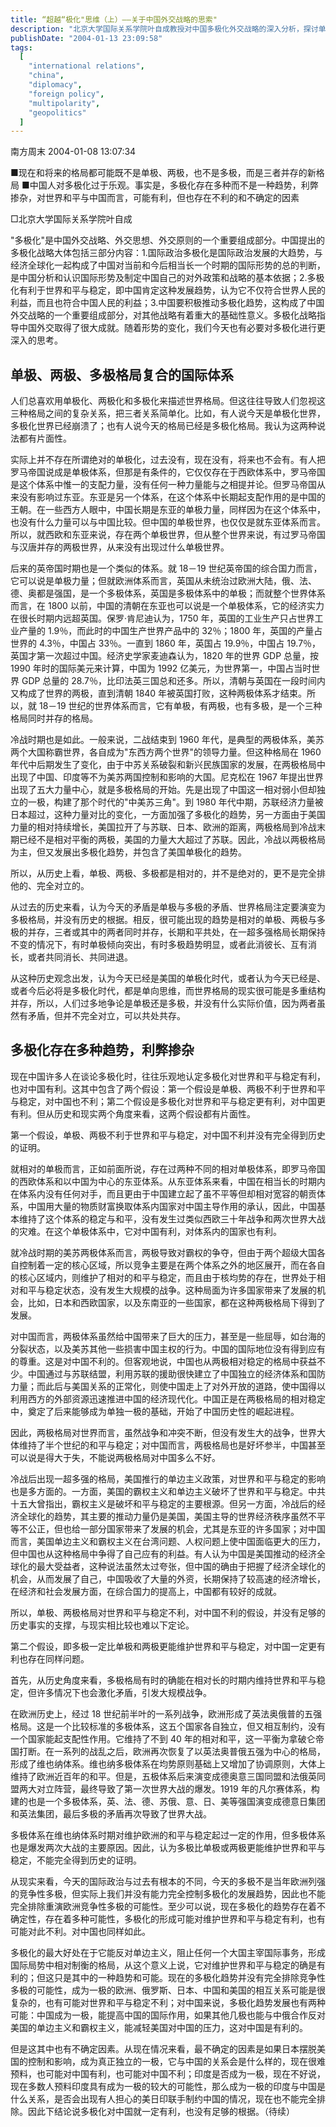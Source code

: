 ```yaml
---
title: “超越“极化"思维（上）——关于中国外交战略的思索"
description: "北京大学国际关系学院叶自成教授对中国多极化外交战略的深入分析，探讨单极、两极和多极格局的复合性，质疑多极化必然有利于世界和平与中国利益的假设。"
publishDate: "2004-01-13 23:09:58"
tags:
  [
    "international relations",
    "china",
    "diplomacy",
    "foreign policy",
    "multipolarity",
    "geopolitics"
  ]
---
```


南方周末 2004-01-08 13:07:34

■现在和将来的格局都可能既不是单极、两极，也不是多极，而是三者并存的新格局
■中国人对多极化过于乐观。事实是，多极化存在多种而不是一种趋势，利弊掺杂，对世界和平与中国而言，可能有利，但也存在不利的和不确定的因素

□北京大学国际关系学院叶自成

"多极化"是中国外交战略、外交思想、外交原则的一个重要组成部分。中国提出的多极化战略大体包括三部分内容：1.国际政治多极化是国际政治发展的大趋势，与经济全球化一起构成了中国对当前和今后相当长一个时期的国际形势的总的判断，是中国分析和认识国际形势及制定中国自己的对外政策和战略的基本依据；2.多极化有利于世界和平与稳定，即中国肯定这种发展趋势，认为它不仅符合世界人民的利益，而且也符合中国人民的利益；3.中国要积极推动多极化趋势，这构成了中国外交战略的一个重要组成部分，对其他战略有着重大的基础性意义。多极化战略指导中国外交取得了很大成就。随着形势的变化，我们今天也有必要对多极化进行更深入的思考。

## 单极、两极、多极格局复合的国际体系

人们总喜欢用单极化、两极化和多极化来描述世界格局。但这往往导致人们忽视这三种格局之间的复杂关系，把三者关系简单化。比如，有人说今天是单极化世界，多极化世界已经崩溃了；也有人说今天的格局已经是多极化格局。我认为这两种说法都有片面性。

实际上并不存在所谓绝对的单极化，过去没有，现在没有，将来也不会有。有人把罗马帝国说成是单极体系，但那是有条件的，它仅仅存在于西欧体系中，罗马帝国是这个体系中惟一的支配力量，没有任何一种力量能与之相提并论。但罗马帝国从来没有影响过东亚。东亚是另一个体系，在这个体系中长期起支配作用的是中国的王朝。在一些西方人眼中，中国长期是东亚的单极力量，同样因为在这个体系中，也没有什么力量可以与中国比较。但中国的单极世界，也仅仅是就东亚体系而言。所以，就西欧和东亚来说，存在两个单极世界，但从整个世界来说，有过罗马帝国与汉唐并存的两极世界，从来没有出现过什么单极世界。

后来的英帝国时期也是一个类似的体系。就 18－19 世纪英帝国的综合国力而言，它可以说是单极力量；但就欧洲体系而言，英国从未统治过欧洲大陆，俄、法、德、奥都是强国，是一个多极体系，英国是多极体系中的单极；而就整个世界体系而言，在 1800 以前，中国的清朝在东亚也可以说是一个单极体系，它的经济实力在很长时期内远超英国。保罗·肯尼迪认为，1750 年，英国的工业生产只占世界工业产量的 1.9％，而此时的中国生产世界产品中的 32％；1800 年，英国的产量占世界的 4.3％，中国占 33％。一直到 1860 年，英国占 19.9％，中国占 19.7％，英国才第一次超过中国。经济史学家麦迪森认为，1820 年的世界 GDP 总量，按 1990 年时的国际美元来计算，中国为 1992 亿美元，为世界第一，中国占当时世界 GDP 总量的 28.7％，比印法英三国总和还多。所以，清朝与英国在一段时间内又构成了世界的两极，直到清朝 1840 年被英国打败，这种两极体系才结束。所以，就 18－19 世纪的世界体系而言，它有单极，有两极，也有多极，是一个三种格局同时并存的格局。

冷战时期也是如此。一般来说，二战结束到 1960 年代，是典型的两极体系，美苏两个大国称霸世界，各自成为"东西方两个世界"的领导力量。但这种格局在 1960 年代中后期发生了变化，由于中苏关系破裂和新兴民族国家的发展，在两极格局中出现了中国、印度等不为美苏两国控制和影响的大国。尼克松在 1967 年提出世界出现了五大力量中心，就是多极格局的开始。先是出现了中国这一相对弱小但却独立的一极，构建了那个时代的"中美苏三角"。到 1980 年代中期，苏联经济力量被日本超过，这种力量对比的变化，一方面加强了多极化的趋势，另一方面由于美国力量的相对持续增长，美国拉开了与苏联、日本、欧洲的距离，两极格局到冷战末期已经不是相对平衡的两极，美国的力量大大超过了苏联。因此，冷战以两极格局为主，但又发展出多极化趋势，并包含了美国单极化的趋势。

所以，从历史上看，单极、两极、多极都是相对的，并不是绝对的，更不是完全排他的、完全对立的。

从过去的历史来看，认为今天的矛盾是单极与多极的矛盾、世界格局注定要演变为多极格局，并没有历史的根据。相反，很可能出现的趋势是相对的单极、两极与多极的并存，三者或其中的两者同时并存，长期和平共处，在一超多强格局长期保持不变的情况下，有时单极倾向突出，有时多极趋势明显，或者此消彼长、互有消长，或者共同消长、共同进退。

从这种历史观念出发，认为今天已经是美国的单极化时代，或者认为今天已经是、或者今后必将是多极化时代，都是单向思维，而世界格局的现实很可能是多重结构并存，所以，人们过多地争论是单极还是多极，并没有什么实际价值，因为两者虽然有矛盾，但并不完全对立，可以共处共存。

## 多极化存在多种趋势，利弊掺杂

现在中国许多人在谈论多极化时，往往乐观地认定多极化对世界和平与稳定有利，也对中国有利。这其中包含了两个假设：第一个假设是单极、两极不利于世界和平与稳定，对中国也不利；第二个假设是多极化对世界和平与稳定更有利，对中国更有利。但从历史和现实两个角度来看，这两个假设都有片面性。

第一个假设，单极、两极不利于世界和平与稳定，对中国不利并没有完全得到历史的证明。

就相对的单极而言，正如前面所说，存在过两种不同的相对单极体系，即罗马帝国的西欧体系和以中国为中心的东亚体系。从东亚体系来看，中国在相当长的时期内在体系内没有任何对手，而且更由于中国建立起了虽不平等但却相对宽容的朝贡体系，中国用大量的物质财富换取体系内国家对中国主导作用的承认，因此，中国基本维持了这个体系的稳定与和平，没有发生过类似西欧三十年战争和两次世界大战的灾难。在这个单极体系中，它对中国有利，对体系内的国家也有利。

就冷战时期的美苏两极体系而言，两极导致对霸权的争夺，但由于两个超级大国各自控制着一定的核心区域，所以竞争主要是在两个体系之外的地区展开，而在各自的核心区域内，则维护了相对的和平与稳定，而且由于核均势的存在，世界处于相对和平与稳定状态，没有发生大规模的战争。这种局面为许多国家带来了发展的机会，比如，日本和西欧国家，以及东南亚的一些国家，都在这种两极格局下得到了发展。

对中国而言，两极体系虽然给中国带来了巨大的压力，甚至是一些屈辱，如台海的分裂状态，以及美苏其他一些损害中国主权的行为。中国的国际地位没有得到应有的尊重。这是对中国不利的。但客观地说，中国也从两极相对稳定的格局中获益不少。中国通过与苏联结盟，利用苏联的援助很快建立了中国独立的经济体系和国防力量；而此后与美国关系的正常化，则使中国走上了对外开放的道路，使中国得以利用西方的外部资源迅速推进中国的经济现代化。中国正是在两极格局的相对稳定中，奠定了后来能够成为单独一极的基础，开始了中国历史性的崛起进程。

因此，两极格局对世界而言，虽然战争和冲突不断，但没有发生大的战争，世界大体维持了半个世纪的和平与稳定；对中国而言，两极格局也是好坏参半，中国甚至可以说是得大于失，不能说两极格局对中国多么不好。

冷战后出现一超多强的格局，美国推行的单边主义政策，对世界和平与稳定的影响也是多方面的。一方面，美国的霸权主义和单边主义破坏了世界和平与稳定。中共十五大曾指出，霸权主义是破坏和平与稳定的主要根源。但另一方面，冷战后的经济全球化的趋势，其主要的推动力量仍是美国，美国主导的世界经济秩序虽然不平等不公正，但也给一部分国家带来了发展的机会，尤其是东亚的许多国家；对中国而言，美国单边主义和霸权主义在台湾问题、人权问题上使中国面临更大的压力，但中国也从这种格局中争得了自己应有的利益。有人认为中国是美国推动的经济全球化的最大受益者，这种说法虽然太过夸张，但中国的确由于把握了经济全球化的机会，从而发展了自己，中国吸收了大量的外资，长期保持了较高速的经济增长，在经济和社会发展方面，在综合国力的提高上，中国都有较好的成就。

所以，单极、两极格局对世界和平与稳定不利，对中国不利的假设，并没有足够的历史事实的支撑，与现实相比较也难以下定论。

第二个假设，即多极一定比单极和两极更能维护世界和平与稳定，对中国一定更有利也存在同样问题。

首先，从历史角度来看，多极格局有时的确能在相对长的时期内维持世界和平与稳定，但许多情况下也会激化矛盾，引发大规模战争。

在欧洲历史上，经过 18 世纪前半叶的一系列战争，欧洲形成了英法奥俄普的五强格局。这是一个比较标准的多极体系，这五个国家各自独立，但又相互制约，没有一个国家能起支配性作用。它维持了不到 40 年的相对和平，这一平衡为拿破仑帝国打断。在一系列的战乱之后，欧洲再次恢复了以英法奥普俄五强为中心的格局，形成了维也纳体系。维也纳多极体系在均势原则基础上又增加了协调原则，大体上维持了欧洲近百年的和平。但是，五极体系后来演变成德奥意三国同盟和法俄英同盟两大对立阵营，最终导致了第一次世界大战的爆发。1919 年的凡尔赛体系，构建的也是一个多极体系，英、法、德、苏俄、意、日、美等强国演变成德意日集团和英法集团，最后多极的矛盾再次导致了世界大战。

多极体系在维也纳体系时期对维护欧洲的和平与稳定起过一定的作用，但多极体系也是爆发两次大战的主要原因。因此，认为多极比单极或两极更能维护世界和平与稳定，不能完全得到历史的证明。

从现实来看，今天的国际政治与过去有根本的不同，今天的多极不是当年欧洲列强的竞争性多极，但实际上我们并没有能力完全控制多极化的发展趋势，因此也不能完全排除重演欧洲竞争性多极的可能性。至少可以说，现在多极化的趋势存在着不确定性，存在着多种可能性，多极化的形成可能对维护世界和平与稳定有利，也有可能对此不利。对中国也同样如此。

多极化的最大好处在于它能反对单边主义，阻止任何一个大国主宰国际事务，形成国际局势中相对制衡的格局，从这个意义上说，它对维护世界和平与稳定的确是有利的；但这只是其中的一种趋势和可能。现在的多极化趋势并没有完全排除竞争性多极的可能性，成为一极的欧洲、俄罗斯、日本、中国和美国的相互关系可能是很复杂的，也有可能对世界和平与稳定不利；对中国来说，多极化趋势发展也有两种可能：中国成为一极，能提高中国的国际作用，如果其他几极也能与中俄合作反对美国的单边主义和霸权主义，能减轻美国对中国的压力，这对中国是有利的。

但是这其中也有不确定因素。从现在情况来看，最不确定的因素是如果日本摆脱美国的控制和影响，成为真正独立的一极，它与中国的关系会是什么样的，现在很难预料，也可能对中国有利，也可能对中国不利；印度是否成为一极，现在不好说，现在多数人预料印度具有成为一极的较大的可能性，那么成为一极的印度与中国是什么关系，是否会出现有人担心的美日印联手制约中国的情况，现在也不能完全排除。因此下结论说多极化对中国就一定有利，也没有足够的根据。（待续）
